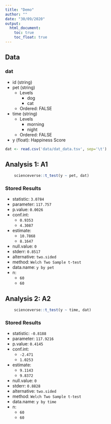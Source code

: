 ```yaml
---
title: "Demo"
author: ""
date: "30/09/2020"
output:
  html_document:
    toc: true
    toc_float: true
---
```




## Data

### dat


* id (string)
* pet (string)
  * Levels
    * dog
    * cat
  * Ordered: FALSE
* time (string)
  * Levels
    * morning
    * night
  * Ordered: FALSE
* y (float): Happiness Score


```r
dat <- read.csv('data/dat_data.tsv', sep='\t')
```



## Analysis 1: A1 {#analysis_1}

```r
    scienceverse::t_test(y ~ pet, dat)
```

### Stored Results

* statistic: `3.0784`
* parameter: `117.757`
* p.value: `0.0026`
* conf.int: 
  * `0.9353`
  * `4.3087`
* estimate: 
  * `10.7868`
  * `8.1647`
* null.value: `0`
* stderr: `0.8517`
* alternative: `two.sided`
* method: `Welch Two Sample t-test`
* data.name: `y by pet`
* n: 
  * `60`
  * `60`

## Analysis 2: A2 {#analysis_2}

```r
    scienceverse::t_test(y ~ time, dat)
```

### Stored Results

* statistic: `-0.8188`
* parameter: `117.9216`
* p.value: `0.4145`
* conf.int: 
  * `-2.471`
  * `1.0253`
* estimate: 
  * `9.1143`
  * `9.8372`
* null.value: `0`
* stderr: `0.8828`
* alternative: `two.sided`
* method: `Welch Two Sample t-test`
* data.name: `y by time`
* n: 
  * `60`
  * `60`


